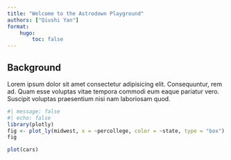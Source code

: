```yaml
---
title: "Welcome to the Astrodown Playground"
authors: ["Qiushi Yan"]
format:
    hugo:
        toc: false
---
```


## Background

Lorem ipsum dolor sit amet consectetur adipisicing elit. Consequuntur, rem ad. Quam esse voluptas vitae tempora commodi eum eaque pariatur vero. Suscipit voluptas praesentium nisi nam laboriosam quod.


```r
#| message: false
#| echo: false
library(plotly)
fig <- plot_ly(midwest, x = ~percollege, color = ~state, type = "box")
fig
```

```r
plot(cars)
```
